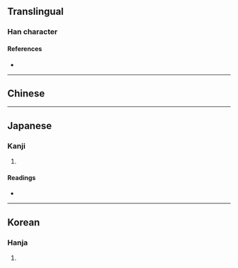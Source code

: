 {{character info}}
==Translingual==

===Han character===
{{Han char|rn=46|rad=山|as=09|sn=12|four=|canj=URRR|ids=⿱山品}}

====References====
* {{Han ref|kx=0316.300|dkj=08295|dj=0617.090|hdz=10787.030|uh=5D53|ud=23891}}

----

==Chinese==
{{zh-see|岩|v}}

----

==Japanese==

===Kanji===
{{ja-kanji|grade=|rs=山09}}

# {{rfdef|ja|sort=山09}}

====Readings====
* {{ja-readings
|goon=げん
|kanon=がん
|kun=けわ-し.い
|nanori=いわ, いわお
}}

----

==Korean==

===Hanja===
{{ko-hanja|hangeul=암|rv=am|mr=am}}

# {{rfdef|ko|sort=山09}}